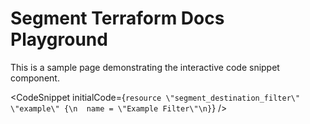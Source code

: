 
# Segment Terraform Docs Playground

This is a sample page demonstrating the interactive code snippet component.

<CodeSnippet initialCode={`resource \"segment_destination_filter\" \"example\" {\n  name = \"Example Filter\"\n}`} />
